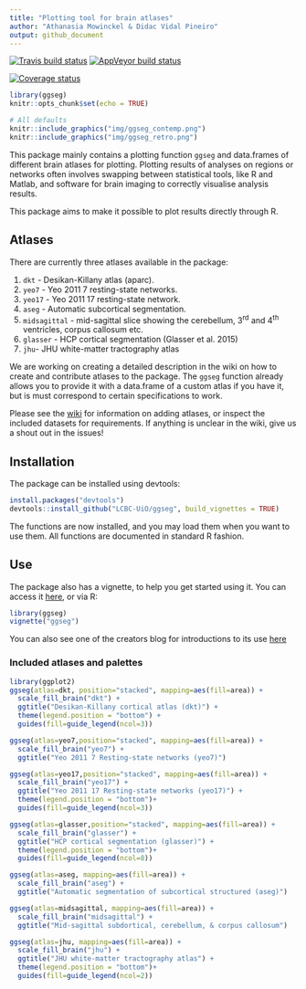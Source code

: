 ```yaml
---
title: "Plotting tool for brain atlases"
author: "Athanasia Mowinckel & Didac Vidal Pineiro"
output: github_document
---
```


  [![Travis build status](https://travis-ci.com/LCBC-UiO/ggseg.svg?branch=master)](https://travis-ci.com/LCBC-UiO/ggseg)
    [![AppVeyor build status](https://ci.appveyor.com/api/projects/status/github/LCBC-UiO/ggseg?branch=master&svg=true)](https://ci.appveyor.com/project/LCBC-UiO/ggseg)
    
  [![Coverage status](https://codecov.io/gh/LCBC-UiO/ggseg/branch/master/graph/badge.svg)](https://codecov.io/github/LCBC-UiO/ggseg?branch=master)
  
```r
library(ggseg)
knitr::opts_chunk$set(echo = TRUE)
```

```r
# All defaults
knitr::include_graphics("img/ggseg_contemp.png")
knitr::include_graphics("img/ggseg_retro.png")
```


This package mainly contains a plotting function `ggseg` and data.frames of different brain atlases for plotting.
Plotting results of analyses on regions or networks often involves swapping between statistical tools, like R and Matlab, 
and software for brain imaging to correctly visualise analysis results.

This package aims to make it possible to plot results directly through R. 

## Atlases
There are currently three atlases available in the package:  

1. `dkt` - Desikan-Killany atlas (aparc).   
2. `yeo7` - Yeo 2011 7 resting-state networks.  
3. `yeo17` - Yeo 2011 17 resting-state network.  
4. `aseg` - Automatic subcortical segmentation.  
5. `midsagittal` - mid-sagittal slice showing the cerebellum, 3^rd^ and 4^th^ ventricles, corpus callosum etc.
6. `glasser` - HCP cortical segmentation (Glasser et al. 2015)  
7. `jhu`- JHU white-matter tractography atlas  

We are working on creating a detailed description in the wiki on how to create and contribute atlases to the package.
The `ggseg` function already allows you to provide it with a data.frame of a custom atlas if you have it, but is must
correspond to certain specifications to work.

Please see the [wiki](https://github.com/LCBC-UiO/ggseg/wiki/Creating-and-contributing-atlases) for information on adding atlases, or inspect the included datasets for requirements. 
If anything is unclear in the wiki, give us a shout out in the issues!

## Installation
The package can be installed using devtools:

```r
install.packages("devtools")
devtools::install_github("LCBC-UiO/ggseg", build_vignettes = TRUE)
```

The functions are now installed, and you may load them when you want to use them.
All functions are documented in standard R fashion.

## Use
The package also has a vignette, to help you get started using it. 
You can access it [here](https://lcbc-uio.github.io/ggseg/ggseg.html), or via R:

```r
library(ggseg)
vignette("ggseg")
```

You can also see one of the creators blog for introductions to its use [here](https://drmowinckels.io/blog/introducing-the-ggseg-r-package-for-brain-segmentations/)

### Included atlases and palettes
```r
library(ggplot2)
ggseg(atlas=dkt, position="stacked", mapping=aes(fill=area)) +
  scale_fill_brain("dkt") +
  ggtitle("Desikan-Killany cortical atlas (dkt)") +
  theme(legend.position = "bottom") +
  guides(fill=guide_legend(ncol=3))
```

```r
ggseg(atlas=yeo7,position="stacked", mapping=aes(fill=area)) +
  scale_fill_brain("yeo7") +
  ggtitle("Yeo 2011 7 Resting-state networks (yeo7)")
```

```r
ggseg(atlas=yeo17,position="stacked", mapping=aes(fill=area)) +
  scale_fill_brain("yeo17") +
  ggtitle("Yeo 2011 17 Resting-state networks (yeo17)") +
  theme(legend.position = "bottom")+
  guides(fill=guide_legend(ncol=3))
```

```r
ggseg(atlas=glasser,position="stacked", mapping=aes(fill=area)) +
  scale_fill_brain("glasser") +
  ggtitle("HCP cortical segmentation (glasser)") +
  theme(legend.position = "bottom")+
  guides(fill=guide_legend(ncol=8))
```


```r
ggseg(atlas=aseg, mapping=aes(fill=area)) +
  scale_fill_brain("aseg") +
  ggtitle("Automatic segmentation of subcortical structured (aseg)")
```

```r
ggseg(atlas=midsagittal, mapping=aes(fill=area)) +
  scale_fill_brain("midsagittal") +
  ggtitle("Mid-sagittal subdortical, cerebellum, & corpus callosum")
```

```r
ggseg(atlas=jhu, mapping=aes(fill=area)) +
  scale_fill_brain("jhu") +
  ggtitle("JHU white-matter tractography atlas") +
  theme(legend.position = "bottom")+
  guides(fill=guide_legend(ncol=2))
```
